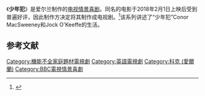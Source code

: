 {{Expand language|1=en|time=2020-08-26T10:39:16+00:00}}
《'''少年犯'''》是爱尔兰制作的[[情景喜剧|电视情景喜剧]]。同名的电影于2018年2月1日上映后受到普遍好评，因此制作方决定将其制作成电视剧。<ref>{{Cite web|title=Behind the scenes with The Young Offenders|url=https://www.rte.ie/entertainment/television/2018/0209/939519-behind-the-scenes-with-the-young-offenders/|author=Guerin|date=2018-02-10|first=Harry|publisher=|accessdate=2020-08-26|archive-date=2019-03-22|archive-url=https://web.archive.org/web/20190322165629/https://www.rte.ie/entertainment/television/2018/0209/939519-behind-the-scenes-with-the-young-offenders/|dead-url=no}}</ref>该系列讲述了“少年犯”Conor MacSweeney和Jock O'Keeffe的生活。

==参考文献==
{{reflist}}

{{DEFAULTSORT:The Young Offenders (TV series)}}
[[Category:機能不全家庭題材電視劇|Category:機能不全家庭題材電視劇]]
[[Category:英語電視劇|Category:英語電視劇]]
[[Category:科克_(愛爾蘭)|Category:科克 (愛爾蘭)]]
[[Category:BBC電視情景喜劇|Category:BBC電視情景喜劇]]
{{TV-stub}}